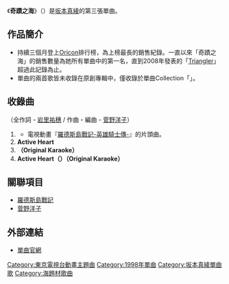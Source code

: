 {{Infobox song
| name       = 奇蹟之海
| type       = [[單曲|單曲]]
| artist     = [[坂本真绫|坂本真绫]]
| from_album = 
| cover      = 
| B-side     = Active Heart
| released   = 1998年4月22日
| recorded   = 
| genre      = [[J-POP|J-POP]]
| length     = 17分19秒
| label      = [[Victor_Entertainment_Inc.|Victor Entertainment Inc.]]
| producer   = [[菅野洋子|菅野洋子]]
| chart_position = 週間最高名次第43名（[[Oricon|Oricon]]）
| prev_title = [[Gift_(坂本真綾單曲)|Gift]]
| prev_year  = 1997
| next_title = [[跑_(坂本真綾單曲)|跑]]
| next_year  = 1998
}}
{{Japanese|japanese=奇跡の海|kana=きせきのうみ|romaji=Kiseki no Umi}}
《'''奇蹟之海'''》（{{lang|ja|奇跡の海}}）是[[坂本真綾|坂本真綾]]的第三張單曲。
 
== 作品簡介 ==
* 持續三個月登上[[Oricon|Oricon]]排行榜，為上榜最長的銷售紀錄。一直以來「奇蹟之海」的銷售數量為她所有單曲中的第一名，直到2008年發表的「[[Triangler|Triangler]]」超過此記錄為止。
* 單曲的兩首歌皆未收錄在原創專輯中，僅收錄於單曲Collection「{{link-ja|シングルコレクション+ ハチポチ|シングルコレクション+ ハチポチ}}」。
 
== 收錄曲 ==
（全作詞 - [[岩里祐穗|岩里祐穗]] / 作曲・編曲 - [[菅野洋子|菅野洋子]]）
# '''{{lang|ja|奇跡の海}}'''
#* 電視動畫『[[羅德斯島戰記-英雄騎士傳-|羅德斯島戰記-英雄騎士傳-]]』的片頭曲。
# '''Active Heart'''
# '''{{lang|ja|奇跡の海（オリジナル・カラオケ）}}（Original Karaoke）'''
# '''Active Heart（{{lang|ja|オリジナル・カラオケ}}）（Original Karaoke）'''
  
== 關聯項目 ==
* [[羅德斯島戰記|羅德斯島戰記]]
* [[菅野洋子|菅野洋子]]

== 外部連結 ==
* {{ja icon}}[http://www.jvcmusic.co.jp/maaya/disco/s30202.html 單曲官網]{{Wayback|url=http://www.jvcmusic.co.jp/maaya/disco/s30202.html |date=20100703132659 }}
 
{{Single-stub}}
{{坂本真綾}}
{{羅德斯島戰記}}
{{DEFAULTSORT:Kiseki no Umi}}
[[Category:東京電視台動畫主題曲|Category:東京電視台動畫主題曲]]
[[Category:1998年單曲|Category:1998年單曲]]
[[Category:坂本真綾單曲|Category:坂本真綾單曲]]
[[Category:羅德斯島戰記|歌]]
[[Category:海題材歌曲|Category:海題材歌曲]]